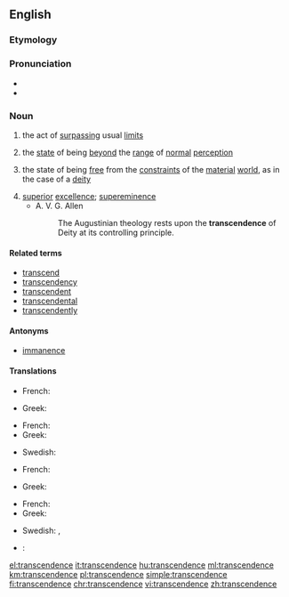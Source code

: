 ==English==

===Etymology===
{{suffix|transcend|ence|lang=en}}

===Pronunciation===
* {{audio|En-us-transcendence.ogg|Audio (US)|lang=en}}
* {{IPA|/tɹænsˈsɛn.dəns/|lang=en}}

===Noun===
{{en-noun|~}}

# {{context|countable|lang=en}} the act of [[surpass]]ing usual [[limit]]s
# {{context|uncountable|lang=en}} the [[state]] of being [[beyond]] the [[range]] of [[normal]] [[perception]]
# {{context|uncountable|lang=en}} the state of being [[free]] from the [[constraint]]s of the [[material]] [[world]], as in the case of a [[deity]]
# [[superior]] [[excellence]]; [[supereminence]]
#* A. V. G. Allen
#*: The Augustinian theology rests upon the '''transcendence''' of Deity at its controlling principle.

====Related terms====
* [[transcend]]
* [[transcendency]]
* [[transcendent]]
* [[transcendental]]
* [[transcendently]]

====Antonyms====
* [[immanence]]

====Translations====
{{trans-top|the act of surpassing usual limits}}
* French: {{t+|fr|transcendance|f}}
{{trans-mid}}
* Greek: {{t+|el|υπέρβαση|f|sc=Grek}}
{{trans-bottom}}

{{trans-top|the state of being beyond the range of normal perception}}
* French: {{t+|fr|transcendance|f}}
* Greek: {{t+|el|υπέρβαση|f|sc=Grek}}
{{trans-mid}}
* Swedish: {{t|sv|transcendens|c}}
{{trans-bottom}}

{{trans-top|the state of being free from the constraints of the material world, as in the case of a deity}}
* French: {{t+|fr|transcendance|f}}
{{trans-mid}}
* Greek: {{t+|el|υπέρβαση|f|sc=Grek}}
{{trans-bottom}}

{{trans-top|superior excellence; supereminence}}
* French: {{t+|fr|transcendance|f}}
* Greek: {{t+|el|υπεροχή|f|sc=Grek}}
{{trans-mid}}
* Swedish: {{t|sv|överlägsenhet|c}}, {{t|sv|förträfflighet|c}}
{{trans-bottom}}

{{checktrans-top}}
* {{ttbc|nl}}: {{t+|nl|transcendentie|f}}
{{trans-mid}}
{{trans-bottom}}

[[el:transcendence]]
[[it:transcendence]]
[[hu:transcendence]]
[[ml:transcendence]]
[[km:transcendence]]
[[pl:transcendence]]
[[simple:transcendence]]
[[fi:transcendence]]
[[chr:transcendence]]
[[vi:transcendence]]
[[zh:transcendence]]